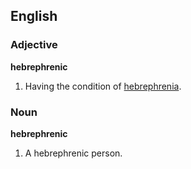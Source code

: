 ==English==

===Adjective===
'''hebrephrenic'''
# {{psychiatry}} Having the condition of [[hebrephrenia]].

===Noun===
'''hebrephrenic'''

# A hebrephrenic person.